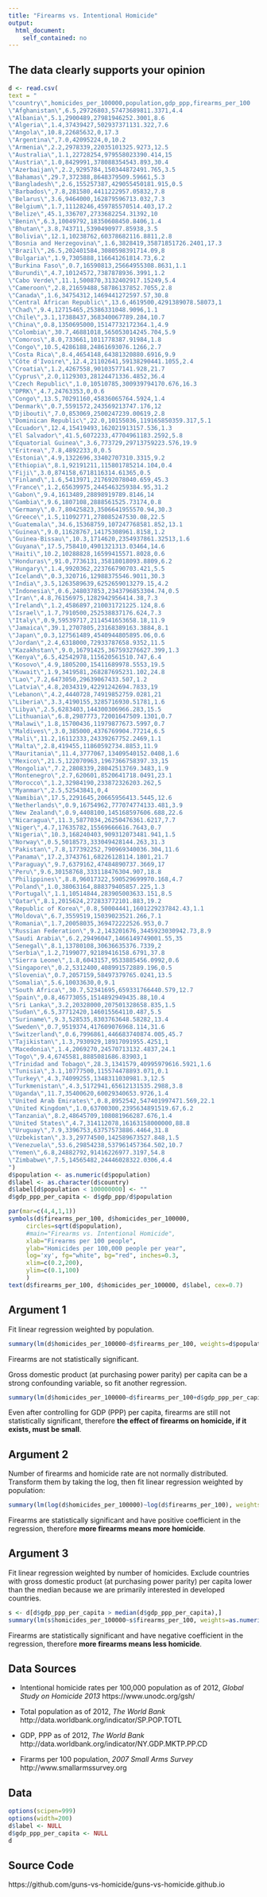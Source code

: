 ```yaml
---
title: "Firearms vs. Intentional Homicide"
output: 
  html_document: 
    self_contained: no
---
```


The data clearly supports your opinion
--------------------------------------

```r
d <- read.csv(
text = "
\"country\",homicides_per_100000,population,gdp_ppp,firearms_per_100
\"Afghanistan\",6.5,29726803,57473689811.3371,4.4
\"Albania\",5.1,2900489,27981946252.3001,8.6
\"Algeria\",1.4,37439427,502937371131.322,7.6
\"Angola\",10.8,22685632,0,17.3
\"Argentina\",7.0,42095224,0,10.2
\"Armenia\",2.2,2978339,22035101325.9273,12.5
\"Australia\",1.1,22728254,979558023390.414,15
\"Austria\",1.0,8429991,378088354543.893,30.4
\"Azerbaijan\",2.2,9295784,150344872491.765,3.5
\"Bahamas\",29.7,372388,8648379509.59661,5.3
\"Bangladesh\",2.6,155257387,429055450181.915,0.5
\"Barbados\",7.8,281580,4411222957.05832,7.8
\"Belarus\",3.6,9464000,162879596713.032,7.3
\"Belgium\",1.7,11128246,459785570514.403,17.2
\"Belize\",45.1,336707,2733682254.31392,10
\"Benin\",6.3,10049792,18350608450.8406,1.4
\"Bhutan\",3.8,743711,5390490977.85938,3.5
\"Bolivia\",12.1,10238762,60378682116.8811,2.8
\"Bosnia and Herzegovina\",1.6,3828419,35871851726.2401,17.3
\"Brazil\",26.5,202401584,3080598391714.09,8
\"Bulgaria\",1.9,7305888,116641261814.73,6.2
\"Burkina Faso\",0.7,16590813,25664955308.8631,1.1
\"Burundi\",4.7,10124572,7387878936.3991,1.2
\"Cabo Verde\",11.1,500870,3132402917.15249,5.4
\"Cameroon\",2.8,21659488,58786137852.7055,2.8
\"Canada\",1.6,34754312,1469441272597.57,30.8
\"Central African Republic\",13.6,4619500,4291389078.58073,1
\"Chad\",9.4,12715465,25386331048.9096,1.1
\"Chile\",3.1,17388437,368340067789.284,10.7
\"China\",0.8,1350695000,15147732172364.1,4.9
\"Colombia\",30.7,46881018,565053014245.704,5.9
\"Comoros\",8.0,733661,1011778387.91984,1.8
\"Congo\",10.5,4286188,24861693076.1266,2.7
\"Costa Rica\",8.4,4654148,64381320880.6916,9.9
\"Côte d'Ivoire\",12.4,21102641,59138290441.1055,2.4
\"Croatia\",1.2,4267558,90103577141.928,21.7
\"Cyprus\",2.0,1129303,28124471336.4852,36.4
\"Czech Republic\",1.0,10510785,300939794170.676,16.3
\"DPRK\",4.7,24763353,0,0.6
\"Congo\",13.5,70291160,45836065764.5924,1.4
\"Denmark\",0.7,5591572,243569213747.176,12
\"Djibouti\",7.0,853069,2500247239.00619,2.8
\"Dominican Republic\",22.0,10155036,119165850359.317,5.1
\"Ecuador\",12.4,15419493,162021913157.536,1.3
\"El Salvador\",41.5,6072233,47704961183.2592,5.8
\"Equatorial Guinea\",3.6,773729,29713759223.576,19.9
\"Eritrea\",7.8,4892233,0,0.5
\"Estonia\",4.9,1322696,33402707310.3315,9.2
\"Ethiopia\",8.1,92191211,115801785214.104,0.4
\"Fiji\",3.0,874158,6718116314.61365,0.5
\"Finland\",1.6,5413971,217692078040.659,45.3
\"France\",1.2,65639975,2445463259384.95,31.2
\"Gabon\",9.4,1613489,28898919789.8146,14
\"Gambia\",9.6,1807108,2888561525.73174,0.8
\"Germany\",0.7,80425823,3506641955570.94,30.3
\"Greece\",1.5,11092771,278085247530.08,22.5
\"Guatemala\",34.6,15368759,107247768581.852,13.1
\"Guinea\",9.0,11628767,14175308961.8158,1.2
\"Guinea-Bissau\",10.3,1714620,2354937861.32513,1.6
\"Guyana\",17.5,758410,4901321313.03464,14.6
\"Haiti\",10.2,10288828,16599415571.8028,0.6
\"Honduras\",91.0,7736131,35818018093.8809,6.2
\"Hungary\",1.4,9920362,223766790703.421,5.5
\"Iceland\",0.3,320716,12988375546.9011,30.3
\"India\",3.5,1263589639,6252659013279.15,4.2
\"Indonesia\",0.6,248037853,2343796853304.74,0.5
\"Iran\",4.8,76156975,1282942956414.38,7.3
\"Ireland\",1.2,4586897,210031721225.124,8.6
\"Israel\",1.7,7910500,252538837176.624,7.3
\"Italy\",0.9,59539717,2114541653658.18,11.9
\"Jamaica\",39.1,2707805,23168389163.3884,8.1
\"Japan\",0.3,127561489,4540944805895.06,0.6
\"Jordan\",2.4,6318000,72933787658.9352,11.5
\"Kazakhstan\",9.0,16791425,367593276627.399,1.3
\"Kenya\",6.5,42542978,115620561510.747,6.4
\"Kosovo\",4.9,1805200,15411689978.5553,19.5
\"Kuwait\",1.9,3419581,268287695231.102,24.8
\"Lao\",7.2,6473050,29639067433.507,1.2
\"Latvia\",4.8,2034319,42291242694.7833,19
\"Lebanon\",4.2,4440728,74919852759.0281,21
\"Liberia\",3.3,4190155,3285716930.51781,1.6
\"Libya\",2.5,6283403,144300306966.283,15.5
\"Lithuania\",6.8,2987773,72001647509.1301,0.7
\"Malawi\",1.8,15700436,11979877673.5997,0.7
\"Maldives\",3.0,385000,4376769904.77214,6.5
\"Mali\",11.2,16112333,24339267752.2469,1.1
\"Malta\",2.8,419455,11860592734.8853,11.9
\"Mauritania\",11.4,3777067,13409540152.0408,1.6
\"Mexico\",21.5,122070963,1967366758397.33,15
\"Mongolia\",7.2,2808339,28042513769.3483,1.9
\"Montenegro\",2.7,620601,8520641718.0491,23.1
\"Morocco\",1.2,32984190,233872326203.262,5
\"Myanmar\",2.5,52543841,0,4
\"Namibia\",17.5,2291645,20665956413.5445,12.6
\"Netherlands\",0.9,16754962,777074774133.481,3.9
\"New Zealand\",0.9,4408100,145168597606.688,22.6
\"Nicaragua\",11.3,5877034,26250476361.6217,7.7
\"Niger\",4.7,17635782,15569666616.7643,0.7
\"Nigeria\",10.3,168240403,909312073481.941,1.5
\"Norway\",0.5,5018573,333049428144.263,31.3
\"Pakistan\",7.8,177392252,790969340036.304,11.6
\"Panama\",17.2,3743761,68226128114.1801,21.7
\"Paraguay\",9.7,6379162,47484890737.3669,17
\"Peru\",9.6,30158768,333118476304.907,18.8
\"Philippines\",8.8,96017322,590529699970.168,4.7
\"Poland\",1.0,38063164,888379405857.225,1.3
\"Portugal\",1.1,10514844,283905003633.151,8.5
\"Qatar\",8.1,2015624,272833772101.883,19.2
\"Republic of Korea\",0.8,50004441,1601229237842.43,1.1
\"Moldova\",6.7,3559519,15039023521.266,7.1
\"Romania\",1.7,20058035,369472222526.953,0.7
\"Russian Federation\",9.2,143201676,3445923030942.73,8.9
\"Saudi Arabia\",6.2,29496047,1466149749001.55,35
\"Senegal\",8.1,13780108,30636635376.7339,2
\"Serbia\",1.2,7199077,92189416158.6791,37.8
\"Sierra Leone\",1.8,6043157,9533885456.0992,0.6
\"Singapore\",0.2,5312400,408991572889.196,0.5
\"Slovenia\",0.7,2057159,58497379765.0241,13.5
\"Somalia\",5.6,10033630,0,9.1
\"South Africa\",30.7,52341695,659331766440.579,12.7
\"Spain\",0.8,46773055,1514892949435.88,10.4
\"Sri Lanka\",3.2,20328000,207501328658.835,1.5
\"Sudan\",6.5,37712420,146015564110.487,5.5
\"Suriname\",9.3,528535,8303763648.58282,13.4
\"Sweden\",0.7,9519374,417609076968.114,31.6
\"Switzerland\",0.6,7996861,446683740874.005,45.7
\"Tajikistan\",1.3,7930929,18917091955.4251,1
\"Macedonia\",1.4,2069270,24570713132.4837,24.1
\"Togo\",9.4,6745581,8885081686.83903,1
\"Trinidad and Tobago\",28.3,1341579,40995979616.5921,1.6
\"Tunisia\",3.1,10777500,115574478893.071,0.1
\"Turkey\",4.3,74099255,1348311030981.3,12.5
\"Turkmenistan\",4.3,5172941,65612131535.2988,3.8
\"Uganda\",11.7,35400620,60029340653.9726,1.4
\"United Arab Emirates\",0.8,8952542,547401997471.569,22.1
\"United Kingdom\",1.0,63700300,2395634891519.67,6.2
\"Tanzania\",8.2,48645709,108081966287.676,1.4
\"United States\",4.7,314112078,16163158000000,88.8
\"Uruguay\",7.9,3396753,63757573886.4464,31.8
\"Uzbekistan\",3.3,29774500,142589673527.848,1.5
\"Venezuela\",53.6,29854238,537961457364.502,10.7
\"Yemen\",6.8,24882792,91416226977.3197,54.8
\"Zimbabwe\",7.5,14565482,24446028322.0306,4.4
")
d$population <- as.numeric(d$population)
d$label <- as.character(d$country)
d$label[d$population < 100000000] <- ""
d$gdp_ppp_per_capita <- d$gdp_ppp/d$population
```

```r
par(mar=c(4,4,1,1))
symbols(d$firearms_per_100, d$homicides_per_100000, 
     circles=sqrt(d$population), 
     #main="Firearms vs. Intentional Homicide", 
  	 xlab="Firearms per 100 people", 
     ylab="Homicides per 100,000 people per year",
     log='xy', fg="white", bg="red", inches=0.3, 
     xlim=c(0.2,200), 
     ylim=c(0.1,100)
     )
text(d$firearms_per_100, d$homicides_per_100000, d$label, cex=0.7)
```

Argument 1
----------

Fit linear regression weighted by population.

```r
summary(lm(d$homicides_per_100000~d$firearms_per_100, weights=d$population))
```

Firearms are not statistically significant.

Gross domestic product (at purchasing power parity) per capita can be a strong confounding variable, so fit another regression.

```r
summary(lm(d$homicides_per_100000~d$firearms_per_100+d$gdp_ppp_per_capita, weights=d$population))
```

Even after controlling for GDP (PPP) per capita, firearms are still not statistically significant, therefore **the effect of firearms on homicide, if it exists, must be small**.

Argument 2
----------

Number of firearms and homicide rate are not normally distributed. Transform them by taking the log, then fit linear regression weighted by population:

```r
summary(lm(log(d$homicides_per_100000)~log(d$firearms_per_100), weights=d$population))
```

Firearms are statistically significant and have positive coefficient in the regression, therefore **more firearms means more homicide**.

Argument 3
----------

Fit linear regression weighted by number of homicides. Exclude countries with gross domestic product (at purchasing power parity) per capita lower than the median because we are primarily interested in developed countries. 

```r
s <- d[d$gdp_ppp_per_capita > median(d$gdp_ppp_per_capita),]
summary(lm(s$homicides_per_100000~s$firearms_per_100, weights=as.numeric(s$population)*s$homicides_per_100000))
```

Firearms are statistically significant and have negative coefficient in the regression, therefore **more firearms means less homicide**.

Data Sources
------------

* Intentional homicide rates per 100,000 population as of 2012,
  *Global Study on Homicide 2013*
  https://www.unodc.org/gsh/

* Total population as of 2012,
  *The World Bank*
  http://data.worldbank.org/indicator/SP.POP.TOTL

* GDP, PPP as of 2012,
  *The World Bank* 
  http://data.worldbank.org/indicator/NY.GDP.MKTP.PP.CD

* Firarms per 100 population,
  *2007 Small Arms Survey*
  http://www.smallarmssurvey.org

Data
----

```r
options(scipen=999)
options(width=200)
d$label <- NULL
d$gdp_ppp_per_capita <- NULL
d
```

Source Code
-----------

https://github.com/guns-vs-homicide/guns-vs-homicide.github.io
